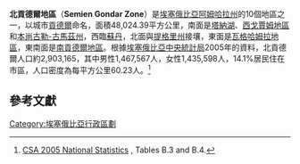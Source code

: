 '''北貢德爾地區'''（'''Semien Gondar Zone'''）是[[埃塞俄比亞|埃塞俄比亞]][[阿姆哈拉州|阿姆哈拉州]]的10個地區之一，以城市[[貢德爾|貢德爾]]命名，面積48,024.39平方公里，南面是[[塔納湖|塔納湖]]、[[西戈賈姆地區|西戈賈姆地區]]和[[本尚古勒-古馬茲州|本尚古勒-古馬茲州]]，西臨[[蘇丹|蘇丹]]，北面與[[提格里州|提格里州]]接壤，東面是[[瓦格哈姆拉地區|瓦格哈姆拉地區]]，東南面是[[南貢德爾地區|南貢德爾地區]]。根據[[埃塞俄比亞中央統計局|埃塞俄比亞中央統計局]]2005年的資料，北貢德爾人口約2,903,165，其中男性1,467,567人，女性1,435,598人，14.1%居民住在市區，人口密度為每平方公里60.23人。<ref>[http://www.csa.gov.et/surveys/National%20statistics/national%20statistics%202005/Population.pdf CSA 2005 National Statistics] {{Wayback|url=http://www.csa.gov.et/surveys/National%20statistics/national%20statistics%202005/Population.pdf |date=20091113212038 }}, Tables B.3 and B.4.</ref>

==參考文獻==
{{Reflist}}

{{Amhara divisions}}

[[Category:埃塞俄比亞行政區劃|Category:埃塞俄比亞行政區劃]]